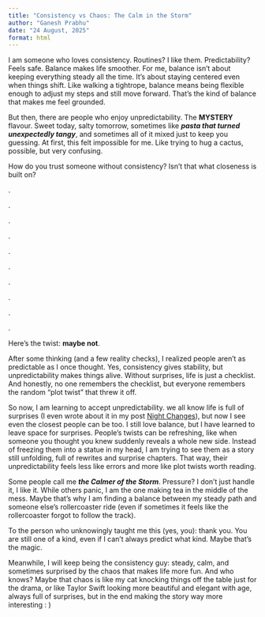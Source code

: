 ```yaml
---
title: "Consistency vs Chaos: The Calm in the Storm"
author: "Ganesh Prabhu"
date: "24 August, 2025"
format: html
---
```

I am someone who loves consistency. Routines? I like them. Predictability? Feels safe. Balance makes life smoother. For me, balance isn’t about keeping everything steady all the time. It’s about staying centered even when things shift. Like walking a tightrope, balance means being flexible enough to adjust my steps and still move forward. That’s the kind of balance that makes me feel grounded.


But then, there are people who enjoy unpredictability. The **MYSTERY** flavour. Sweet today, salty tomorrow, sometimes like ***pasta that turned unexpectedly tangy***, and sometimes all of it mixed just to keep you guessing. At first, this felt impossible for me.  Like trying to hug a cactus, possible, but very confusing.


How do you trust someone without consistency? Isn’t that what closeness is built on?


.


.


.


.


.


.


.


.


.


.


Here’s the twist: **maybe not**.


After some thinking (and a few reality checks), I realized people aren’t as predictable as I once thought. Yes, consistency gives stability, but unpredictability makes things alive. Without surprises, life is just a checklist. And honestly, no one remembers the checklist, but everyone remembers the random “plot twist” that threw it off.


So now, I am learning to accept unpredictability. we all know life is full of surprises (I even wrote about it in my post [Night Changes](https://ganesh-v-gp.quarto.pub/blog/posts/night-changes/)), but now I see even the closest people can be too. I still love balance, but I have learned to leave space for surprises. People’s twists can be refreshing, like when someone you thought you knew suddenly reveals a whole new side. Instead of freezing them into a statue in my head, I am trying to see them as a story still unfolding, full of rewrites and surprise chapters. That way, their unpredictability feels less like errors and more like plot twists worth reading.


Some people call me ***the Calmer of the Storm***. Pressure? I don’t just handle it, I like it. While others panic, I am the one making tea in the middle of the mess. Maybe that’s why I am finding a balance between my steady path and someone else’s rollercoaster ride (even if sometimes it feels like the rollercoaster forgot to follow the track).


To the person who unknowingly taught me this (yes, you): thank you. You are still one of a kind, even if I can’t always predict what kind. Maybe that’s the magic.


Meanwhile, I will keep being the consistency guy: steady, calm, and sometimes surprised by the chaos that makes life more fun. And who knows? Maybe that chaos is like my cat knocking things off the table just for the drama, or like Taylor Swift looking more beautiful and elegant with age, always full of surprises, but in the end making the story way more interesting : )
